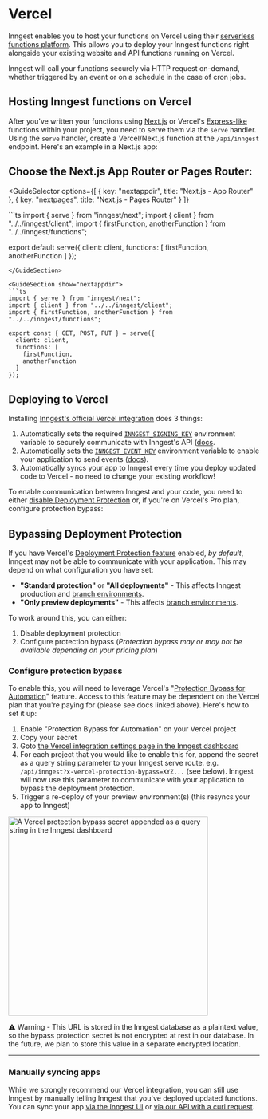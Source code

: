 
# Vercel

Inngest enables you to host your functions on Vercel using their [serverless functions platform](https://vercel.com/docs/concepts/functions/serverless-functions). This allows you to deploy your Inngest functions right alongside your existing website and API functions running on Vercel.

Inngest will call your functions securely via HTTP request on-demand, whether triggered by an event or on a schedule in the case of cron jobs.

## Hosting Inngest functions on Vercel

After you've written your functions using [Next.js](/docs/sdk/serve?ref=docs-deploy-vercel#framework-next-js) or Vercel's [Express-like](/docs/sdk/serve?ref=docs-deploy-vercel#framework-express) functions within your project, you need to serve them via the `serve` handler. Using the `serve` handler, create a Vercel/Next.js function at the `/api/inngest` endpoint. Here's an example in a Next.js app:

## Choose the Next.js App Router or Pages Router:

<GuideSelector
  options={[
    { key: "nextappdir", title: "Next.js - App Router" },
    { key: "nextpages", title: "Next.js - Pages Router" }
  ]}
>

<GuideSection show="nextpages">
```ts
import { serve } from "inngest/next";
import { client } from "../../inngest/client";
import { firstFunction, anotherFunction } from "../../inngest/functions";

export default serve({
  client: client,
  functions: [
    firstFunction,
    anotherFunction
  ]
});
```
</GuideSection>

<GuideSection show="nextappdir">
```ts
import { serve } from "inngest/next";
import { client } from "../../inngest/client";
import { firstFunction, anotherFunction } from "../../inngest/functions";

export const { GET, POST, PUT } = serve({
  client: client,
  functions: [
    firstFunction,
    anotherFunction
  ]
});
```
</GuideSection>

</GuideSelector>

## Deploying to Vercel

Installing [Inngest's official Vercel integration](https://vercel.com/integrations/inngest) does 3 things:

1. Automatically sets the required [`INNGEST_SIGNING_KEY`](/docs/sdk/environment-variables#inngest-signing-key) environment variable to securely communicate with Inngest's API ([docs](/docs/platform/signing-keys).
2. Automatically sets the [`INNGEST_EVENT_KEY`](/docs/sdk/environment-variables#inngest-event-key) environment variable to enable your application to send events ([docs](/docs/events/creating-an-event-key)).
3. Automatically syncs your app to Inngest every time you deploy updated code to Vercel - no need to change your existing workflow!

<ButtonDeploy href="https://vercel.com/integrations/inngest" type="vercel" label="Install the Inngest Vercel integration" />

To enable communication between Inngest and your code, you need to either [disable Deployment Protection](https://vercel.com/docs/security/deployment-protection#configuring-deployment-protection)
or, if you're on Vercel's Pro plan, configure protection bypass:

## Bypassing Deployment Protection

If you have Vercel's [Deployment Protection feature](https://vercel.com/docs/security/deployment-protection) enabled, _by default_, Inngest may not be able to communicate with your application. This may depend on what configuration you have set:

* **"Standard protection"** or **"All deployments"** - This affects Inngest production and [branch environments](/docs/platform/environments).
* **"Only preview deployments"** - This affects [branch environments](/docs/platform/environments).

To work around this, you can either:

1. Disable deployment protection
2. Configure protection bypass (_Protection bypass may or may not be available depending on your pricing plan_)

### Configure protection bypass

To enable this, you will need to leverage Vercel's "[Protection Bypass for Automation](https://vercel.com/docs/security/deployment-protection#protection-bypass-for-automation)" feature. Access to this feature may be dependent on the Vercel plan that you're paying for (please see docs linked above). Here's how to set it up:

1. Enable "Protection Bypass for Automation" on your Vercel project
2. Copy your secret
3. Goto [the Vercel integration settings page in the Inngest dashboard](https://app.inngest.com/settings/integrations/vercel)
4. For each project that you would like to enable this for, append the secret as a query string parameter to your Inngest serve route. e.g. `/api/inngest?x-vercel-protection-bypass=XYZ...` (see below). Inngest will now use this parameter to communicate with your application to bypass the deployment protection.
5. Trigger a re-deploy of your preview environment(s) (this resyncs your app to Inngest)

<img
  src="/assets/docs/deploy/vercel-protection-bypass.png"
  width="400"
  height={400/726*248}
  quality="95"
  className="max-w-[400px]"
  alt="A Vercel protection bypass secret appended as a query string in the Inngest dashboard"
/>

<Callout variant="warning">
  <span className="text-warning">⚠️</span> Warning - This URL is stored in the Inngest database as a plaintext value, so the bypass protection secret is not encrypted at rest in our database. In the future, we plan to store this value in a separate encrypted location.
</Callout>

---

### Manually syncing apps

While we strongly recommend our Vercel integration, you can still use Inngest by manually telling Inngest that you've deployed updated functions. You can sync your app [via the Inngest UI](/docs/apps/cloud#sync-a-new-app-in-inngest-cloud) or [via our API with a curl request](/docs/apps/cloud#curl-command).
